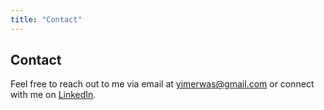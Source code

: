 ---
title: "Contact"
---

## Contact

Feel free to reach out to me via email at [yimerwas@gmail.com](mailto:yimerwas@gmail.com) or connect with me on [LinkedIn](https://www.linkedin.com/in/yimerwas/).
